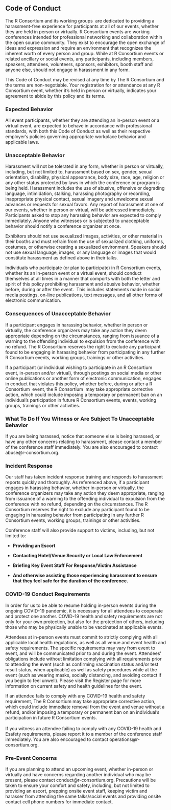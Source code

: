 ## Code of Conduct

The R Consortium and its working groups  are dedicated to providing a harassment-free experience for participants at all of our events, whether they are held in person or virtually. R Consortium events are working conferences intended for professional networking and collaboration within the open source community. They exist to encourage the open exchange of ideas and expression and require an environment that recognizes the inherent worth of every person and group. While at R Consortium events or related ancillary or social events, any participants, including members, speakers, attendees, volunteers, sponsors, exhibitors, booth staff and anyone else, should not engage in harassment in any form.

This Code of Conduct may be revised at any time by The R Consortium and the terms are non-negotiable. Your registration for or attendance at any R Consortium event, whether it’s held in person or virtually, indicates your agreement to abide by this policy and its terms.

### Expected Behavior

All event participants, whether they are attending an in-person event or a virtual event, are expected to behave in accordance with professional standards, with both this Code of Conduct as well as their respective employer’s policies governing appropriate workplace behavior and applicable laws.

### Unacceptable Behavior

Harassment will not be tolerated in any form, whether in person or virtually, including, but not limited to, harassment based on sex, gender, sexual orientation, disability, physical appearance, body size, race, age, religion or any other status protected by laws in which the conference or program is being held. Harassment includes the use of abusive, offensive or degrading language, intimidation, stalking, harassing photography or recording, inappropriate physical contact, sexual imagery and unwelcome sexual advances or requests for sexual favors. Any report of harassment at one of our events, whether in person or virtual, will be addressed immediately. Participants asked to stop any harassing behavior are expected to comply immediately. Anyone who witnesses or is subjected to unacceptable behavior should notify a conference organizer at once.

Exhibitors should not use sexualized images, activities, or other material in their booths and must refrain from the use of sexualized clothing, uniforms, costumes, or otherwise creating a sexualized environment. Speakers should not use sexual language, images, or any language or images that would constitute harassment as defined above in their talks.

Individuals who participate (or plan to participate) in R Consortium events, whether its an in-person event or a virtual event, should conduct themselves at all times in a manner that comports with both the letter and spirit of this policy prohibiting harassment and abusive behavior, whether before, during or after the event.  This includes statements made in social media postings, on-line publications, text messages, and all other forms of electronic communication.

### Consequences of Unacceptable Behavior

If a participant engages in harassing behavior, whether in person or virtually, the conference organizers may take any action they deem appropriate depending on the circumstances, ranging from issuance of a warning to the offending individual to expulsion from the conference with no refund. The R Consortium reserves the right to exclude any participant found to be engaging in harassing behavior from participating in any further R Consortium events, working groups, trainings or other activities.

If a participant (or individual wishing to participate in an R Consortium event, in-person and/or virtual), through postings on social media or other online publications or another form of electronic communication, engages in conduct that violates this policy, whether before, during or after a R Consortium  event, the R Consortium  may take appropriate corrective action, which could include imposing a temporary or permanent ban on an individual’s participation in future R Consortium events, events, working groups, trainings or other activities.

### What To Do If You Witness or Are Subject To Unacceptable Behavior

If you are being harassed, notice that someone else is being harassed, or have any other concerns relating to harassment, please contact a member of the conference staff immediately. You are also encouraged to contact abuse\@r-consortium.org.

### Incident Response

Our staff has taken incident response training and responds to harassment reports quickly and thoroughly. As referenced above, if a participant engages in harassing behavior, whether in-person or virtually, the conference organizers may take any action they deem appropriate, ranging from issuance of a warning to the offending individual to expulsion from the conference with no refund, depending on the circumstances. The R Consortium reserves the right to exclude any participant found to be engaging in harassing behavior from participating in any further R Consortium events, working groups, trainings or other activities.

Conference staff will also provide support to victims, including, but not limited to:

-   **Providing an Escort**

-   **Contacting Hotel/Venue Security or Local Law Enforcement**

-   **Briefing Key Event Staff For Response/Victim Assistance**

-   **And otherwise assisting those experiencing harassment to ensure that they feel safe for the duration of the conference.**

### COVID-19 Conduct Requirements

In order for us to be able to resume holding in-person events during the ongoing COVID-19 pandemic, it is necessary for all attendees to cooperate and protect one another. COVID-19 health and safety requirements are not only for your own protection, but also for the protection of others, including those who may be physically unable to be vaccinated at applicable events.

Attendees at in-person events must commit to strictly complying with all applicable local health regulations, as well as all venue and event health and safety requirements. The specific requirements may vary from event to event, and will be communicated prior to and during the event. Attendees’ obligations include without limitation complying with all requirements prior to attending the event (such as confirming vaccination status and/or test result status, when applicable) as well as safety procedures while at the event (such as wearing masks, socially distancing, and avoiding contact if you begin to feel unwell). Please visit the Register page for more information on current safety and health guidelines for the event.

If an attendee fails to comply with any COVID-19 health and safety requirement, The R Consortium may take appropriate corrective action, which could include immediate removal from the event and venue without a refund, and/or imposing a temporary or permanent ban on an individual’s participation in future R Consortium events.\
\
If you witness an attendee failing to comply with any COVID-19 health and Esafety requirements, please report it to a member of the conference staff immediately. You are also encouraged to contact operations\@r-consortium.org.

### Pre-Event Concerns

If you are planning to attend an upcoming event, whether in-person or virtually and have concerns regarding another individual who may be present, please contact conduct\@r-consortium.org. Precautions will be taken to ensure your comfort and safety, including, but not limited to providing an escort, prepping onsite event staff, keeping victim and harasser from attending the same talks/social events and providing onsite contact cell phone numbers for immediate contact.
